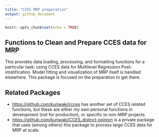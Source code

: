 ```yaml
---
title: "CCES MRP preparation"
output: github_document
---
```


```r
knitr::opts_chunk$set(echo = TRUE)
```

## Functions to Clean and Prepare CCES data for MRP

This provides data loading, processing, and formatting functions for
   a particular task: using CCES data for Multilevel Regression Post-stratification.
   Model fitting and visualization of MRP itself is handled elsewhere. This package
   is focused on the preparation to get there. 




## Related Packages

- <https://github.com/kuriwaki/rcces> has another set of CCES related functions, but these
are either my own personal functions in development (not for production), or specific to 
non-MRP projects.
- <https://github.com/kuriwaki/CCES_district-opinion> is a private package that uses (among others) this package to process large CCES data for MRP at scale. 

